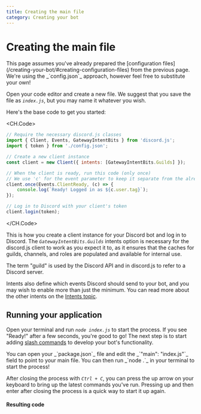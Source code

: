 ```yaml
---
title: Creating the main file
category: Creating your bot
---
```


# Creating the main file

<Alert title="Tip" type="success">
	This page assumes you've already prepared the [configuration files](/creating-your-bot/#creating-configuration-files)
	from the previous page. We're using the _`config.json`_ approach, however feel free to substitute your own!
</Alert>

Open your code editor and create a new file. We suggest that you save the file as _`index.js`_, but you may name it whatever you wish.

Here's the base code to get you started:

<CH.Code>

```js
// Require the necessary discord.js classes
import { Client, Events, GatewayIntentBits } from 'discord.js';
import { token } from './config.json';

// Create a new client instance
const client = new Client({ intents: [GatewayIntentBits.Guilds] });

// When the client is ready, run this code (only once)
// We use 'c' for the event parameter to keep it separate from the already defined 'client'
client.once(Events.ClientReady, (c) => {
	console.log(`Ready! Logged in as ${c.user.tag}`);
});

// Log in to Discord with your client's token
client.login(token);
```

</CH.Code>

This is how you create a client instance for your Discord bot and log in to Discord. The _`GatewayIntentBits.Guilds`_ intents option is necessary for the discord.js client to work as you expect it to, as it ensures that the caches for guilds, channels, and roles are populated and available for internal use.

<Alert title="Tip" type="success">
	The term "guild" is used by the Discord API and in discord.js to refer to a Discord server.
</Alert>

Intents also define which events Discord should send to your bot, and you may wish to enable more than just the minimum. You can read more about the other intents on the [Intents topic](/popular-topics/intents).

## Running your application

Open your terminal and run _`node index.js`_ to start the process. If you see "Ready!" after a few seconds, you're good to go! The next step is to start adding [slash commands](/creating-your-bot/slash-commands.md) to develop your bot's functionality.

<Alert title="Tip" type="success">
You can open your _`package.json`_ file and edit the _`"main": "index.js"`_ field to point to your main file. You can then run _`node .`_ in your terminal to start the process!

After closing the process with _`Ctrl + C`_, you can press the up arrow on your keyboard to bring up the latest commands you've run. Pressing up and then enter after closing the process is a quick way to start it up again.

</Alert>

#### Resulting code

<ResultingCode path="creating-your-bot/initial-files" />
